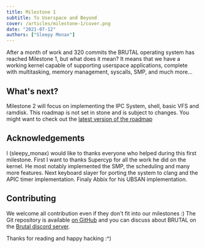 ```yaml
---
title: Milestone 1
subtitle: To Userspace and Beyond
cover: /articles/milestone-1/cover.png
date: "2021-07-12"
authors: ["Sleepy Monax"]
---
```


After a month of work and 320 commits the BRUTAL operating system has reached Milestone 1, but what does it mean? It means that we have a working kernel capable of supporting userspace applications, complete with multitasking, memory management, syscalls, SMP, and much more...

## What's next?

Milestone 2 will focus on implementing the IPC System, shell, basic VFS and ramdisk. This roadmap is not set in stone and is subject to changes. You might want to check out the [latest version of the roadmap](https://github.com/brutal-org/brutal/blob/main/book/roadmap.md)

## Acknowledgements

I (sleepy_monax) would like to thanks everyone who helped during this first milestone. First I want to thanks Supercyp for all the work he did on the kernel. He most notably implemented the SMP, the scheduling and many more features. Next keyboard slayer for porting the system to clang and the APIC timer implementation. Finaly Abbix for his UBSAN implementation.

## Contributing

We welcome all contribution even if they don't fit into our milestones :) The Git repository is available <a href="https://github.com/brutal-org/brutal">on GitHub</a> and you can discuss about BRUTAL on the <a href="http://discord.skiftos.org">Brutal discord server</a>.

Thanks for reading and happy hacking :^)
